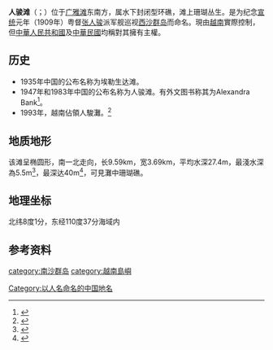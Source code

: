 {{coord|8|00|00|N|110|37|00|E|scale:10000|display=title}}
{{Infobox Disputed Islands
| plural = yes
| name             =人骏灘
| image name       = 
| image caption    = 
| image size       = 
| locator map      = {{Location map+|Spratly Islands|float=center|width=300|caption=人骏灘的位置 
|places=
{{location map~ |Spratly Islands|marksize=6 |lat=9.0 |long=110.6166667|label='''人骏灘''' |position=bottom}}
}}
| map_custom       = 
| native name      = 
| native name link = 
| other_names         =Alexandra Bank
| location         = [[南中国海|南中国海]]
| coordinates      = {{Coord|8|00|00|N|110|37|00|E|display=inline}}
| archipelago      = [[南沙群岛|南沙群岛]]
| total islands    = 
| major islands    = 
| area             =
| length           = 
| width            =
| coastline        =
| highest mount    = 
| elevation        =-5.5米 
| country = {{VNM}}
| country admin divisions title = 縣
| country admin divisions = [[慶和省|慶和省]][[長沙島縣|長沙島縣]]
| country claim = {{PRC}}
| country claim divisions title = 地級市
| country claim divisions = [[海南省|海南省]][[三沙市|三沙市]]
| country 1 claim = {{ROC}}
| country 1 claim divisions title = 直轄市
| country 1 claim divisions = [[高雄市|高雄市]][[旗津區|旗津區]]
| population       = 
| population as of = 
| density          = 
| ethnic groups    = 
| additional info  =
}}

'''人骏滩'''（{{lang-en|Alexandra Bank|hn=𣺽玄珍}}；{{vie|v=Bãi Huyền Trân|hn=𣺽玄珍}}）位于[[广雅滩|广雅滩]]东南方，属水下封闭型环礁，滩上珊瑚丛生。是为纪念[[宣统|宣统]]元年（1909年）粤督[[张人骏|张人骏]]派军舰巡视[[西沙群岛|西沙群岛]]而命名。現由[[越南|越南]]實際控制，但[[中華人民共和國|中華人民共和國]]及[[中華民國|中華民國]]均稱對其擁有主權。

== 历史 ==
*1935年中国的公布名称为埃勒生达滩。
*1947年和1983年中国的公布名称为人骏滩。有外文图书称其为Alexandra Bank<ref>{{cite book|title=《南海诸岛地名资料汇编》 |author=广东地名委员会 |publisher=广东地图出版社 |date=1987-03-01 |isbn=805220239 |pages=60页|chapter=}}</ref>。
*1993年，越南佔領人駿灘。<ref>{{Cite web |url=http://mil.gmw.cn/2013-01/24/content_6492015_31.htm |title=越南占领中国岛礁最多 |accessdate=2013-05-05 |archive-date=2016-03-04 |archive-url=https://web.archive.org/web/20160304234221/http://mil.gmw.cn/2013-01/24/content_6492015_31.htm |dead-url=yes }}</ref>

== 地质地形 ==
该滩呈椭圆形，南一北走向，长9.59km，宽3.69km，平均水深27.4m，最淺水深為5.5m<ref>{{Cite journal|title=A Geographical Description of the Spratly Islands and an Account of Hydrographic Surveys Amongst Those Islands|author=David Hancox, Victor Prescott|url=https://www.dur.ac.uk/ibru/publications/download/?id=229|journal=Maritime Briefing|issue=6|doi=|others=|year=1995|volume=1|page=16|pmid=|access-date=2018-07-12|archive-date=2018-02-18|archive-url=https://web.archive.org/web/20180218210954/https://www.dur.ac.uk/ibru/publications/download/?id=229|dead-url=no}}</ref>，最深达40m<ref>{{cite book | title=《南沙群岛空间融合信息分析与示警：群礁发育、军事区位、警示系统》 | publisher=海洋出版社 | author=高俊国,刘宝银 | year=2009 | pages=100-101页 | isbn=9787502773083}}</ref>，可見灘中珊瑚礁。
== 地理坐标 ==
北纬8度1分，东经110度37分海域内
== 参考资料 ==
{{reflist}}
{{南海诸岛}}

[[category:南沙群岛|category:南沙群岛]]
[[category:越南島嶼|category:越南島嶼]]
[[Category:以人名命名的中国地名|Category:以人名命名的中国地名]]